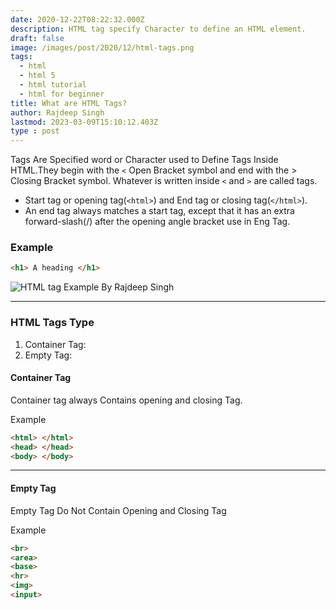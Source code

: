 ```yaml
---
date: 2020-12-22T08:22:32.000Z
description: HTML tag specify Character to define an HTML element.
draft: false
image: /images/post/2020/12/html-tags.png
tags:
  - html
  - html 5
  - html tutorial
  - html for beginner
title: What are HTML Tags?
author: Rajdeep Singh
lastmod: 2023-03-09T15:10:12.403Z
type : post
---
```


Tags Are Specified word or Character used to Define Tags Inside HTML.They begin
with the `<` Open Bracket symbol and end with the > Closing Bracket symbol.
Whatever is written inside `<` and `>` are called tags.

- Start tag or opening tag(`<html>`) and End tag or closing tag(`</html>`).
- An end tag always matches a start tag, except that it has an extra forward-slash(/) after the opening angle bracket use in Eng Tag.

### Example

```html
<h1> A heading </h1>
```

![HTML tag Example By Rajdeep Singh](/images/post/2020/12/HTML-TAG-1.svg "HTML tag Example By Rajdeep Singh")

---

### HTML Tags Type

1. Container Tag:
2. Empty Tag:

#### Container Tag

Container tag always Contains opening and closing Tag.

Example

```html
<html> </html>
<head> </head>
<body> </body>
```

---

#### Empty Tag

Empty Tag Do Not Contain Opening and Closing Tag

Example

```html
<br>
<area>
<base>
<hr>
<img>
<input>
```
